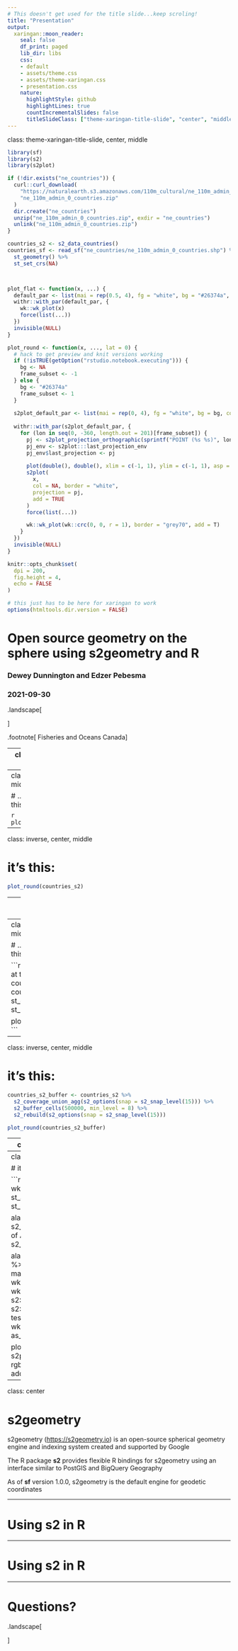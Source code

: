 ```yaml
---
# This doesn't get used for the title slide...keep scroling!
title: "Presentation"
output:
  xaringan::moon_reader:
    seal: false
    df_print: paged
    lib_dir: libs
    css:
    - default
    - assets/theme.css
    - assets/theme-xaringan.css
    - presentation.css
    nature:
      highlightStyle: github
      highlightLines: true
      countIncrementalSlides: false
      titleSlideClass: ["theme-xaringan-title-slide", "center", "middle"]
---
```

class: theme-xaringan-title-slide, center, middle

```r
library(sf)
library(s2)
library(s2plot)

if (!dir.exists("ne_countries")) {
  curl::curl_download(
    "https://naturalearth.s3.amazonaws.com/110m_cultural/ne_110m_admin_0_countries.zip",
    "ne_110m_admin_0_countries.zip"
  )
  dir.create("ne_countries")
  unzip("ne_110m_admin_0_countries.zip", exdir = "ne_countries")
  unlink("ne_110m_admin_0_countries.zip")
}

countries_s2 <- s2_data_countries()
countries_sf <- read_sf("ne_countries/ne_110m_admin_0_countries.shp") %>% 
  st_geometry() %>% 
  st_set_crs(NA)



plot_flat <- function(x, ...) {
  default_par <- list(mai = rep(0.5, 4), fg = "white", bg = "#26374a", col.axis = "white")
  withr::with_par(default_par, {
    wk::wk_plot(x)
    force(list(...))
  })
  invisible(NULL)
}

plot_round <- function(x, ..., lat = 0) {
  # hack to get preview and knit versions working
  if (!isTRUE(getOption("rstudio.notebook.executing"))) {
    bg <- NA
    frame_subset <- -1
  } else {
    bg <- "#26374a"
    frame_subset <- 1
  }
  
  s2plot_default_par <- list(mai = rep(0, 4), fg = "white", bg = bg, col.axis = "white")
  
  withr::with_par(s2plot_default_par, {
    for (lon in seq(0, -360, length.out = 201)[frame_subset]) {
      pj <- s2plot_projection_orthographic(sprintf("POINT (%s %s)", lon, lat))
      pj_env <- s2plot:::last_projection_env
      pj_env$last_projection <- pj
      
      plot(double(), double(), xlim = c(-1, 1), ylim = c(-1, 1), asp = 1, axes = FALSE)
      s2plot(
        x,
        col = NA, border = "white", 
        projection = pj,
        add = TRUE
      )
      force(list(...))

      wk::wk_plot(wk::crc(0, 0, r = 1), border = "grey70", add = T)
    }
  })
  invisible(NULL)
}

knitr::opts_chunk$set(
  dpi = 200,
  fig.height = 4,
  echo = FALSE
)

# this just has to be here for xaringan to work
options(htmltools.dir.version = FALSE)
```

<!-- this is actually the title slide --->

# Open source geometry on the sphere using s2geometry and R

### Dewey Dunnington and Edzer Pebesma

### 2021-09-30

<!-- this is how you get the parliament hill blue thing on your slide  --->
.landscape[

]

.footnote[
Fisheries and Oceans Canada
]

---
class: inverse, center, middle

# Your data is this:

### longitude: -63.56, latitude: 45.11 ...

---
class: inverse, center, middle

# ...but the world is not this:

```r
plot_flat(countries_sf)
```

---
class: inverse, center, middle

# it's this:

```r
plot_round(countries_s2)
```

---
class: inverse, center, middle

# Your question is this:

### Which {something} is within 500 km of land?

---
class: inverse, center, middle

# ...but the answer is not this:

```r
# 500 km is ~5 degrees at the equator
countries_sf_buffer <- countries_sf %>%
  st_combine() %>% 
  st_union() %>%
  st_buffer(5)


plot_flat(countries_sf_buffer)
```

---
class: inverse, center, middle

# it's this:

```r
countries_s2_buffer <- countries_s2 %>% 
  s2_coverage_union_agg(s2_options(snap = s2_snap_level(15))) %>% 
  s2_buffer_cells(500000, min_level = 8) %>% 
  s2_rebuild(s2_options(snap = s2_snap_level(15)))

plot_round(countries_s2_buffer)
```

---
class: inverse, center, middle

# Your bounding box is not this:

```r
plot_flat(countries_sf, wk::rct(-180, 51, 180, 72))
```

---
class: inverse, center, middle

# it's this:

```r
alaska_bbox_seg <- wk::rct(-180, 51, 180, 72) %>% 
  st_as_sfc() %>% 
  st_segmentize(1)

alaska_s2 <- s2_data_countries("United States of America") %>% 
  s2_intersection(alaska_bbox_seg)

alaska_bbox_s2 <- alaska_s2 %>% 
  s2_buffer_cells(0, max_cells = 4) %>%
  wk::as_wkb() %>%
  wk::wk_handle(
    s2::s2_unprojection_filter(
      s2::s2_projection_filter(
        tessellate_tol = 0.0001,
        wk::wkb_writer()
      )
    )
  ) %>% 
  as_s2_geography()

plot_round(
  countries_s2,
  s2plot(alaska_bbox_s2, col = rgb(1, 1, 1, 0.5), border = NA, add = T),
  lat = 75
)
```

---
class: center

# s2geometry

s2geometry (<https://s2geometry.io>) is an open-source spherical geometry engine and indexing system created and supported by Google

The R package **s2** provides flexible R bindings for s2geometry using an interface similar to PostGIS and BigQuery Geography

As of **sf** version 1.0.0, s2geometry is the default engine for geodetic coordinates

---

# Using s2 in R

---

# Using s2 in R

---

# Questions?

.landscape[

]
